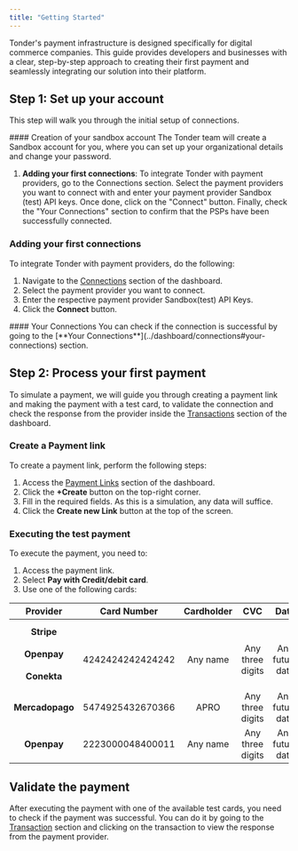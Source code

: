 ```yaml
---
title: "Getting Started"
---
```


Tonder's payment infrastructure is designed specifically for digital commerce companies. This guide provides developers and businesses with a clear, step-by-step approach to creating their first payment and seamlessly integrating our solution into their platform.

## Step 1: Set up your account

This step will walk you through the initial setup of connections.

<Note>
 #### Creation of your sandbox account
 The Tonder team will create a Sandbox account for you, where you can set up your organizational details and change your password.
</Note>

1. **Adding your first connections**: To integrate Tonder with payment providers, go to the Connections section. Select the payment providers you want to connect with and enter your payment provider Sandbox (test) API keys. Once done, click on the "Connect" button. Finally, check the "Your Connections" section to confirm that the PSPs have been successfully connected.

### Adding your first connections

To integrate Tonder with payment providers, do the following:

1. Navigate to the [Connections](../dashboard/connections) section of the dashboard.
2. Select the payment provider you want to connect.
3. Enter the respective payment provider Sandbox(test) API Keys.
4. Click the **Connect** button.

<Check>
 #### Your Connections
 You can check if the connection is successful by going to the [**Your Connections**](../dashboard/connections#your-connections) section.
</Check>

## Step 2: Process your first payment

To simulate a payment, we will guide you through creating a payment link and making the payment with a test card, to validate the connection and check the response from the provider inside the [Transactions](../dashboard/transactions) section of the dashboard.

### Create a Payment link

To create a payment link, perform the following steps:

1. Access the [Payment Links](../dashboard/payment-links) section of the dashboard.
2. Click the **+Create** button on the top-right corner.
3. Fill in the required fields. As this is a simulation, any data will suffice.
4. Click the **Create new Link** button at the top of the screen.

### Executing the test payment

To execute the payment, you need to:

1. Access the payment link.
2. Select **Pay with Credit/debit card**.
3. Use one of the following cards:

|                      Provider                           |             Card Number            |          Cardholder          |                 CVC                |                Date               |
| :-----------------------------------------------------: | :--------------------------------: | :--------------------------: | :--------------------------------: | :-------------------------------: |
|    **Stripe**<br></br>**Openpay**<br></br>**Conekta**   | <br></br>4242424242424242<br></br> |  <br></br>Any name<br></br>  | <br></br>Any three digits<br></br> | <br></br>Any future date<br></br> |
|                  **Mercadopago**                        |         5474925432670366           |             APRO             |          Any three digits          |          Any future date          |
|                     **Openpay**                         |         2223000048400011           |           Any name           |          Any three digits          |          Any future date          |


## Validate the payment

After executing the payment with one of the available test cards, you need to check if the payment was successful. You can do it by going to the [Transaction](../dashboard/transactions) section and clicking on the transaction to view the response from the payment provider.